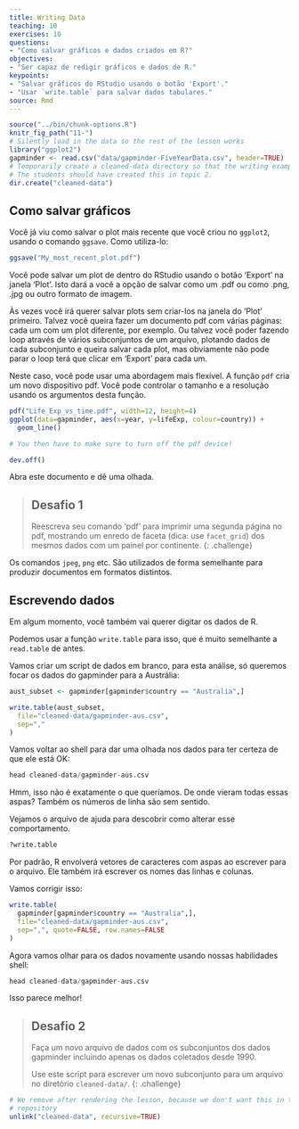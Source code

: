 ```yaml
---
title: Writing Data
teaching: 10
exercises: 10
questions:
- "Como salvar gráficos e dados criados em R?"
objectives:
- "Ser capaz de redigir gráficos e dados de R."
keypoints:
- "Salvar gráficos do RStudio usando o botão 'Export'."
- "Usar `write.table` para salvar dados tabulares."
source: Rmd
---
```


```r
source("../bin/chunk-options.R")
knitr_fig_path("11-")
# Silently load in the data so the rest of the lesson works
library("ggplot2")
gapminder <- read.csv("data/gapminder-FiveYearData.csv", header=TRUE)
# Temporarily create a cleaned-data directory so that the writing examples work
# The students should have created this in topic 2.
dir.create("cleaned-data")
```


## Como salvar gráficos

Você já viu como salvar o plot mais recente que você criou no `ggplot2`,
usando o comando `ggsave`. Como utiliza-lo:

```r
ggsave("My_most_recent_plot.pdf")
```

Você pode salvar um plot de dentro do RStudio usando o botão 'Export'
na janela 'Plot'. Isto dará a você a opção de salvar como um
.pdf ou como .png, .jpg ou outro formato de imagem.

Às vezes você irá querer salvar plots sem criar-los na janela do
'Plot' primeiro. Talvez você queira fazer um documento pdf com
várias páginas: cada um com um plot diferente, por exemplo. Ou talvez
você poder fazendo loop através de vários subconjuntos de um arquivo, plotando dados
de cada subconjunto e queira salvar cada plot, mas obviamente não pode parar
o loop terá que clicar em 'Export' para cada um.

Neste caso, você pode usar uma abordagem mais flexível. A função
`pdf` cria um novo dispositivo pdf. Você pode controlar o tamanho e a
resolução usando os argumentos desta função.

```r
pdf("Life_Exp_vs_time.pdf", width=12, height=4)
ggplot(data=gapminder, aes(x=year, y=lifeExp, colour=country)) +
  geom_line()

# You then have to make sure to turn off the pdf device!

dev.off()
```

Abra este documento e dê uma olhada.

> ## Desafio 1
>
> Reescreva seu comando 'pdf' para imprimir uma segunda
> página no pdf, mostrando um enredo de faceta (dica: use `facet_grid`)
> dos mesmos dados com um painel por continente.
{: .challenge}


Os comandos `jpeg`, `png` etc. São utilizados de forma semelhante para produzir
documentos em formatos distintos.

## Escrevendo dados

Em algum momento, você também vai querer digitar os dados de R.

Podemos usar a função `write.table` para isso, que é
muito semelhante a `read.table` de antes.

Vamos criar um script de dados em branco, para esta análise,
só queremos focar os dados do gapminder para a Austrália:

```r
aust_subset <- gapminder[gapminder$country == "Australia",]

write.table(aust_subset,
  file="cleaned-data/gapminder-aus.csv",
  sep=","
)
```

Vamos voltar ao shell para dar uma olhada nos dados para ter certeza de que ele está
OK:

```r
head cleaned-data/gapminder-aus.csv
```

Hmm, isso não é exatamente o que queríamos. De onde vieram todas
essas aspas? Também os números de linha são
sem sentido.

Vejamos o arquivo de ajuda para descobrir como alterar esse
comportamento.

```r
?write.table
```

Por padrão, R envolverá vetores de caracteres com aspas ao
escrever para o arquivo. Ele também irá escrever os nomes das
linhas e colunas.

Vamos corrigir isso:

```r
write.table(
  gapminder[gapminder$country == "Australia",],
  file="cleaned-data/gapminder-aus.csv",
  sep=",", quote=FALSE, row.names=FALSE
)
```

Agora vamos olhar para os dados novamente usando nossas habilidades shell:

```r
head cleaned-data/gapminder-aus.csv
```

Isso parece melhor!

> ## Desafio 2
>
> Faça um novo arquivo de dados com os subconjuntos dos dados gapminder
> incluindo apenas os dados coletados desde 1990.
>
> Use este script para escrever um novo subconjunto para um arquivo
> no diretório `cleaned-data/`.
{: .challenge}

```r
# We remove after rendering the lesson, because we don't want this in the lesson
# repository
unlink("cleaned-data", recursive=TRUE)
```
